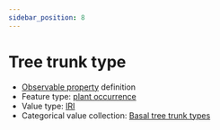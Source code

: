 ```yaml
---
sidebar_position: 8
---
```



# Tree trunk type

- [Observable property](/viewers/dawe-vocabs?uri=https://linked.data.gov.au/def/nrm/3da2a8ca-c0a3-4761-8736-507255eeee68) definition
- Feature type: [plant occurrence](http://linked.data.gov.au/def/tern-cv/b311c0d3-4a1a-4932-a39c-f5cdc1afa611)
- Value type: [IRI](https://w3id.org/tern/ontologies/tern/IRI)
- Categorical value collection: [Basal tree trunk types](/viewers/dawe-vocabs?uri=https://linked.data.gov.au/def/nrm/9282400b-56c3-49a9-bb82-87ef74914690)

<Example protocolModule="basal-area-full-dbh" observableProperty="https://linked.data.gov.au/def/nrm/3da2a8ca-c0a3-4761-8736-507255eeee68" />
